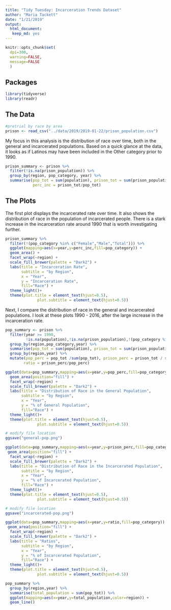 ```yaml
---
title: "Tidy Tuesday: Incarceration Trends Dataset"
author: "Maria Tackett"
date: "1/21/2019"
output: 
  html_document:
   keep_md: yes
---
```


```r
knitr::opts_chunk$set(
  dpi=300, 
  warning=FALSE,
  message=FALSE
  )
```

## Packages
```r
library(tidyverse)
library(readr)
```

## The Data

```r
#pretrial by race by area
prison <- read_csv("../data/2019/2019-01-22/prison_population.csv")
```


My focus in this analysis is the distribution of race over time, both in the general and incarcerated populations. Based on a quick glance at the data, it looks as if Latinos may have been included in the Other category prior to 1990. 

```r
prison_summary <- prison %>%
  filter(!is.na(prison_population)) %>%
  group_by(region, pop_category, year) %>%
  summarise(pop_tot = sum(population), prison_tot = sum(prison_population),
            perc_inc = prison_tot/pop_tot)
```


## The Plots 

The first plot displays the incarcerated rate over time. It also shows the distribution of race in the population of incarcerated people. There is a stark increase in the incarceration rate around 1990 that is worth investigating further.

```r
prison_summary %>%
  filter(!(pop_category %in% c("Female","Male","Total"))) %>%
  ggplot(mapping=aes(x=year,y=perc_inc,fill=pop_category)) + 
  geom_area() + 
  facet_wrap(~region) + 
  scale_fill_brewer(palette = "Dark2") + 
  labs(title = "Incarceration Rate",
       subtitle = "by Region", 
       x = "Year",
       y = "Incarceration Rate",
       fill="Race") + 
  theme_light()+
  theme(plot.title = element_text(hjust=0.5), 
              plot.subtitle = element_text(hjust=0.5))
```


Next, I compare the distribution of race in the general and incarcerated populations. I look at these plots  1990 - 2016, after the large increase in the incarceration rate.

```r
pop_summary <- prison %>%
  filter(year >= 1990, 
         !is.na(population),!is.na(prison_population),!(pop_category %in% c("Female","Male","Total"))) %>%
  group_by(region,pop_category,year) %>%
  summarise(pop_tot = sum(population), prison_tot = sum(prison_population)) %>%
  group_by(region,year) %>%
  mutate(pop_perc = pop_tot /sum(pop_tot), prison_perc = prison_tot / sum(prison_tot),
        ratio = prison_perc/pop_perc)
```

```r
ggplot(data=pop_summary,mapping=aes(x=year,y=pop_perc,fill=pop_category)) + 
  geom_area(position="fill") + 
  facet_wrap(~region) +
  scale_fill_brewer(palette = "Dark2") + 
  labs(title = "Distribution of Race in the General Population",
       subtitle = "by Region", 
       x = "Year",
       y = "% of General Population",
       fill="Race") + 
  theme_light()+
  theme(plot.title = element_text(hjust=0.5), 
              plot.subtitle = element_text(hjust=0.5))
```

```r
# modify file location
ggsave("general-pop.png")
```

```r
ggplot(data=pop_summary,mapping=aes(x=year,y=prison_perc,fill=pop_category)) + 
 geom_area(position="fill") + 
  facet_wrap(~region) +
  scale_fill_brewer(palette = "Dark2") + 
  labs(title = "Distribution of Race in the Incarcerated Population",
       subtitle = "by Region", 
       x = "Year",
       y = "% of Incarcerated Population",
       fill="Race") + 
  theme_light()+
  theme(plot.title = element_text(hjust=0.5), 
              plot.subtitle = element_text(hjust=0.5))
```

```r
# modify file location
ggsave("incarcerated-pop.png")
```


```r
ggplot(data=pop_summary,mapping=aes(x=year,y=ratio,fill=pop_category)) + 
 geom_area(position="fill") + 
  facet_wrap(~region) +
  scale_fill_brewer(palette = "Dark2") + 
  labs(title = "Ratios",
       subtitle = "by Region", 
       x = "Year",
       y = "% of Incarcerated Population",
       fill="Race") + 
  theme_light()+
  theme(plot.title = element_text(hjust=0.5), 
              plot.subtitle = element_text(hjust=0.5))
```

```r
pop_summary %>%
  group_by(region,year) %>%
  summarise(total_population = sum(pop_tot)) %>%
  ggplot(mapping=aes(x=year,y=total_population,color=region)) + 
  geom_line() 
```

